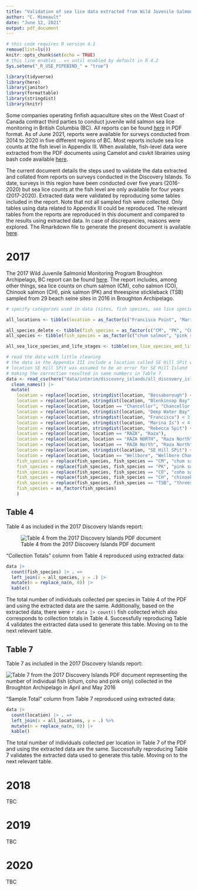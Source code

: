 ```yaml
---
title: "Validation of sea lice data extracted from Wild Juvenile Salmonid Monitoring Program reports available as PDF documents:  Discovery Islands in British Columbia"
author: "C. Mimeault"
date: "June 12, 2021"
output: pdf_document
---
```


```r
# this code requires R version 4.1
remove(list=ls())
knitr::opts_chunk$set(echo = TRUE)
# this line enables . => until enabled by default in R 4.2
Sys.setenv("_R_USE_PIPEBIND_" = "true") 
```

```r
library(tidyverse)
library(here)
library(janitor)
library(formattable)
library(stringdist)
library(knitr)
```

Some companies operating finfish aquaculture sites on the West Coast of Canada contract third parties to conduct juvenile wild salmon sea lice monitoring in British Columbia (BC). All reports can be found [here](https://mowi.com/caw/sustainability/wild-salmonid-lice-monitoring/) in PDF format. As of June 2021, reports were available for surveys conducted from 2014 to 2020 in five different regions of BC. Most reports include sea lice counts at the fish level in Appendix III. When available, fish-level data were extracted from the PDF documents using Camelot and csvkit librairies using bash code available [here](https://github.com/caromimo/data-from-pdf/blob/main/Makefile).

The current document details the steps used to validate the data extracted and collated from reports on surveys conducted in the Discovery Islands. To date, surveys in this region have been conducted over five years (2016-2020) but sea lice counts at the fish level are only available for four years (2017-2020). Extracted data were validated by reproducing some tables included in the report. Note that not all sampled fish were collected. Only tables using data related to Appendix III could be reproduced. The relevant tables from the reports are reproduced in this document and  compared to the results using extracted data. In case of discrepancies, reasons were explored. The Rmarkdown file to generate the present document is available [here](https://github.com/caromimo/data-from-pdf/blob/main/scripts/validating_Discovery_Islands_data.Rmd).

# 2017

The 2017 Wild Juvenile Salmonid Monitoring Program Broughton Archipelago, BC report can be found [here](https://corpsite.azureedge.net/corpsite/wp-content/uploads/sites/7/2019/08/discovery-islands-juvenile-salmonid-monitoring-2017.pdf). The report includes, among other things, sea lice counts on chum salmon (CM), coho salmon (CO), Chinook salmon (CH), pink salmon (PK) and threespine stickleback (TSB) sampled from 29 beach seine sites in 2016 in Broughton Archipelago. 

```r
# specify categories used in data (sites, fish species, sea lice species and life stage)

all_locations <- tibble(location = as_factor(c("Francisco Point", "Marina Island", "Rebecca Spit", "Viner Point", "SE Hill Island", "Penn Island", "Deepwater Bay", "Raza", "Raza North", "Okisollo", "Owen Bay", "Rock Bay", "Discovery", "Nodales", "Shoal Bay", "Fanny Bay", "Bickley Bay", "Cordero", "Knox Bay", "Bear Bay", "Chancellor Channel", "Race Passage", "Wellbore Channel", "Bessborough Bay", "Sunderland", "Blenkinsop Bay", "Primary 3", "Primary 1", "Beautiful Bay")))

all_species_delete <- tibble(fish_species = as_factor(c("CM", "PK", "CO", "CH", "TSB")))
all_species <- tibble(fish_species = as_factor(c("chum salmon", "pink salmon", "coho salmon", "chinook salmon", "threespine stickleback")))

all_sea_lice_species_and_life_stages <- tibble(sea_lice_species_and_life_stages = as_factor(c("lep_co", "lep_c1", "lep_c2", "lep_c3", "lep_c4", "lep_pam", "lep_paf", "lep_am", "lep_af", "lep_total", "cal_co", "cal_c1", "cal_c2", "cal_c3", "cal_c4", "cal_pam", "cal_paf", "cal_am", "cal_af", "cal_total")))
```

```r
# read the data with little cleaning
# the data in the Appendix III include a location called SE Hill SPit which does not exist
# location SE Hill SPit was assumed to be an error for SE Hill Island 
# making the correction resulted in same numbers in Table 7
data <- read_csv(here("data/interim/discovery_islands/all_discovery_islands_2017.csv")) |> 
  clean_names() |>
  mutate(
    location = replace(location, stringdist(location, "Bessaborough") < 7, "Bessborough Bay"),
    location = replace(location, stringdist(location, "Blenkinsop Bay") < 3, "Blenkinsop Bay"),
    location = replace(location, location == "Chancellor", "Chancellor Channel"),
    location = replace(location, stringdist(location, "Deep Water Bay") <= 2, "Deepwater Bay"),
    location = replace(location, stringdist(location, "Francisco") < 3, "Francisco Point"), 
    location = replace(location, stringdist(location, "Marina Is") < 4, "Marina Island"),
    location = replace(location, stringdist(location, "Rebecca Spit") <= 7, "Rebecca Spit"),
    location = replace(location, location == "RAZA", "Raza"),
    location = replace(location, location == "RAZA NORTH", "Raza North"),
    location = replace(location, location == "RAZA North", "Raza North"),
    location = replace(location, stringdist(location, "SE Hill SPit") <= 6, "SE Hill Island"),
    location = replace(location, location == "Wellbore", "Wellbore Channel"),
    fish_species = replace(fish_species, fish_species == "CM", "chum salmon"),
    fish_species = replace(fish_species, fish_species == "PK", "pink salmon"),
    fish_species = replace(fish_species, fish_species == "CO", "coho salmon"),
    fish_species = replace(fish_species, fish_species == "CH", "chinook salmon"),
    fish_species = replace(fish_species, fish_species == "TSB", "threespine stickleback"),
    fish_species = as_factor(fish_species)
    )
```

\newpage

## Table 4

Table 4 as included in the 2017 Discovery Islands report: 

![Table 4 from the 2017 Discovery Islands PDF document](`r here("tables/Discovery_Islands_2017_Table_4.png")`)

"Collection Totals" column from Table 4 reproduced using extracted data:

```r
data |>
  count(fish_species) |> . => 
  left_join(x = all_species, y = .) |> 
  mutate(n = replace_na(n, 0)) |>
  kable()
```

The total number of individuals collected per species in Table 4 of the PDF and using the extracted data are the same. Additionally, based on the extracted data, there were `r data |> count()` fish collected which also corresponds to collection totals in Table 4. Successfully reproducing Table 4 validates the extracted data used to generate this table. Moving on to the next relevant table.
\newpage

## Table 7

Table 7 as included in the 2017 Discovery Islands report: 

![Table 7 from the 2017 Discovery Islands PDF document representing the number of individual fish (chum, coho and pink only) collected in the Broughton Archipelago in April and May 2016](`r here("tables/Discovery_Islands_2017_Table_7.png")`)
\newpage

"Sample Total" column from Table 7 reproduced using extracted data:
```r
data |> 
  count(location) |> . => 
  left_join(x = all_locations, y = .) %>% 
  mutate(n = replace_na(n, 0)) |>
  kable()
```

The total number of individuals collected per location in Table 7 of the PDF and using the extracted data are the same. Successfully reproducing Table 7 validates the extracted data used to generate this table. Moving on to the next relevant table. 

<!-- ## Table 8 -->

<!-- Table 8 was reproduced using extracted data. To do so, first I filtered for chum salmon data, then I re-formated the data (using gather), then calculated numbers of sea lice for April, then for May. Finally, I brought the April and May data together. -->

<!-- ```{r chum reformat, include=FALSE} -->
<!-- chum_data <- data %>%  -->
<!--   filter(fish_species == "CM") %>% -->
<!--   select(-site, -fish_species, -length_mm, -weight_g) %>% -->
<!--   gather(sea_lice_species_and_life_stages, number_of_lice_observed, -sample_date) -->
<!-- ``` -->

<!-- ```{r chum april, include=FALSE} -->
<!-- chum_april <- chum_data %>% -->
<!--   filter(sample_date == "5-Apr-16") %>% -->
<!--   group_by(sea_lice_species_and_life_stages) %>% -->
<!--   summarize( -->
<!--     lice_counted_april = sum(number_of_lice_observed) -->
<!--   ) %>%  -->
<!--   left_join(x = all_sea_lice_species_and_life_stages, y = .) -->
<!-- ``` -->

<!-- ```{r chum may, include=FALSE} -->
<!-- chum_may <- chum_data %>% -->
<!--   filter(sample_date == "4-May-16") %>% -->
<!--   group_by(sea_lice_species_and_life_stages) %>% -->
<!--   summarize( -->
<!--     lice_counted_may = sum(number_of_lice_observed) -->
<!--   ) %>%  -->
<!--   left_join(x = all_sea_lice_species_and_life_stages, y = .) -->
<!-- ``` -->

<!-- ```{r chum join_tables, echo=FALSE} -->
<!-- inner_join(chum_april, chum_may) -->
<!-- ``` -->

<!-- Table 8 as included in the 2016 Quatsino report:  -->

<!-- ![Table 8 from the 2016 Quatsino PDF document](`r here("tables/Quatsino_2016_Table_8.png")`) -->

<!-- The number of sea lice per species and life stage in Table 8 of the PDF and using the extracted data are the same. Successfully reproducing Table 8 validates the extracted data used to generate this table. Moving on to the next relevant table. -->

<!-- ## Table 10 -->

<!-- Table 10 as included in the 2016 Quatsino report:  -->

<!-- ![Table 10 from the 2016 Quatsino PDF document](`r here("tables/Quatsino_2016_Table_10.png")`) -->

<!-- Table 10 was reproduced using extracted data. To do so, first I filtered for chum salmon data, then I re-formated the data (using gather), then calculated numbers of sea lice for April, then for May. Finally, I brought the April and May data together. -->

<!-- ```{r chinook and pink reformat, include=FALSE} -->
<!-- two_species <- c("CH", "PK") -->

<!-- chinook_and_pink_data <- data %>%  -->
<!--   filter(fish_species %in% two_species) %>% -->
<!--   select(-site, -fish_species, -length_mm, -weight_g) %>% -->
<!--   gather(sea_lice_species_and_life_stages, number_of_lice_observed, -sample_date) -->
<!-- ``` -->

<!-- ```{r chinook and pink april, include=FALSE} -->
<!-- chinook_and_pink_data_april <- chinook_and_pink_data %>% -->
<!--   filter(sample_date == "5-Apr-16") %>% -->
<!--   group_by(sea_lice_species_and_life_stages) %>% -->
<!--   summarize( -->
<!--     lice_counted_april = sum(number_of_lice_observed) -->
<!--   ) %>%  -->
<!--   left_join(x = all_sea_lice_species_and_life_stages, y = .) -->
<!-- ``` -->

<!-- ```{r chinook and pink may, include=FALSE} -->
<!-- chinook_and_pink_data_may <- chinook_and_pink_data %>% -->
<!--   filter(sample_date == "4-May-16") %>% -->
<!--   group_by(sea_lice_species_and_life_stages) %>% -->
<!--   summarize( -->
<!--     lice_counted_may = sum(number_of_lice_observed) -->
<!--   ) %>%  -->
<!--   left_join(x = all_sea_lice_species_and_life_stages, y = .) -->
<!-- ``` -->

<!-- ```{r chinook and pink join_tables, echo=FALSE} -->
<!-- inner_join(chinook_and_pink_data_april, chinook_and_pink_data_may) -->
<!-- ``` -->

<!-- The number of sea lice per species and life stage in Table 10 of the PDF and using the extracted data are the same. Successfully reproducing Table 10 validates the extracted data used to generate this table.  -->

<!-- ## 2016 conclusions -->

<!-- The data extracted from PDF were used to reproduce the following tables in the report:  -->

<!-- * Table 3: successfully reproduced indicating that related data validated -->
<!-- * Table 6: successfully reproduced indicating that related data validated -->
<!-- * Table 8: successfully reproduced indicating that related data validated -->
<!-- * Table 10: successfully reproduced indicating that related data validated -->

<!-- It is reasonable to conclude that the data extracted from the 2016 Quatsino report is representative of the data in the Appendix III of the report. -->

# 2018

TBC

# 2019

TBC

# 2020

TBC